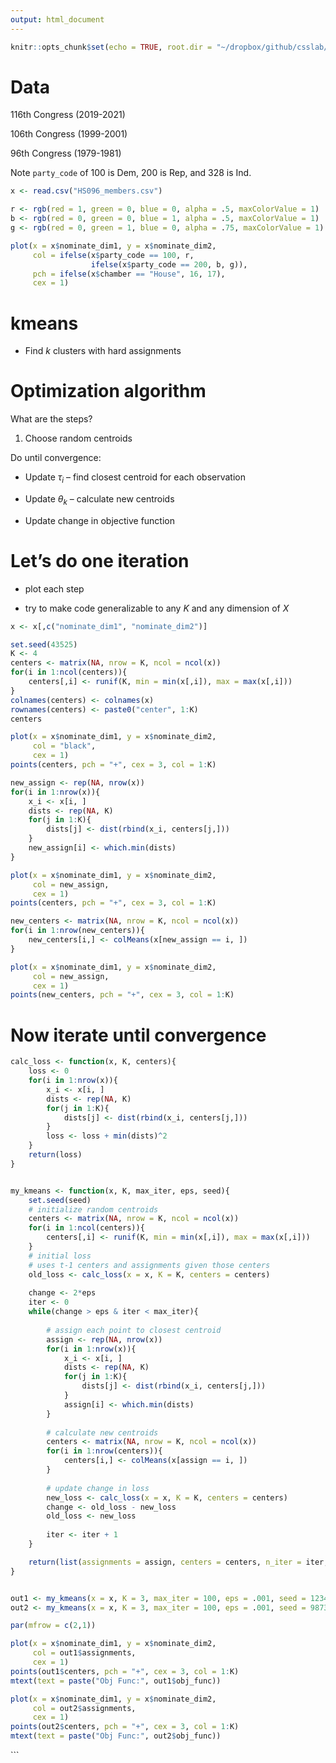```yaml
---
output: html_document
---
```


```r
knitr::opts_chunk$set(echo = TRUE, root.dir = "~/dropbox/github/csslab/lab05/")
```


# Data

116th Congress (2019-2021)

106th Congress (1999-2001)

96th Congress (1979-1981)

\url{https://voteview.com/data}

Note `party_code` of 100 is Dem, 200 is Rep, and 328 is Ind.

```r
x <- read.csv("HS096_members.csv")

r <- rgb(red = 1, green = 0, blue = 0, alpha = .5, maxColorValue = 1)
b <- rgb(red = 0, green = 0, blue = 1, alpha = .5, maxColorValue = 1)
g <- rgb(red = 0, green = 1, blue = 0, alpha = .75, maxColorValue = 1)

plot(x = x$nominate_dim1, y = x$nominate_dim2,
     col = ifelse(x$party_code == 100, r,
                  ifelse(x$party_code == 200, b, g)),
     pch = ifelse(x$chamber == "House", 16, 17),
     cex = 1)
```

# kmeans

- Find $k$ clusters with hard assignments


# Optimization algorithm

What are the steps?

1. Choose random centroids

Do until convergence:

- Update $\tau_i$ -- find closest centroid for each observation

- Update $\theta_k$ -- calculate new centroids

- Update change in objective function


# Let's do one iteration

- plot each step

- try to make code generalizable to any $K$ and any dimension of $X$

```r
x <- x[,c("nominate_dim1", "nominate_dim2")]
```

```r
set.seed(43525)
K <- 4
centers <- matrix(NA, nrow = K, ncol = ncol(x))
for(i in 1:ncol(centers)){
    centers[,i] <- runif(K, min = min(x[,i]), max = max(x[,i]))
}
colnames(centers) <- colnames(x)
rownames(centers) <- paste0("center", 1:K)
centers
```


```r
plot(x = x$nominate_dim1, y = x$nominate_dim2,
     col = "black",
     cex = 1)
points(centers, pch = "+", cex = 3, col = 1:K)
```

```r
new_assign <- rep(NA, nrow(x))
for(i in 1:nrow(x)){
    x_i <- x[i, ]
    dists <- rep(NA, K)
    for(j in 1:K){
        dists[j] <- dist(rbind(x_i, centers[j,]))
    }
    new_assign[i] <- which.min(dists)    
}
```


```r
plot(x = x$nominate_dim1, y = x$nominate_dim2,
     col = new_assign,
     cex = 1)
points(centers, pch = "+", cex = 3, col = 1:K)
```

```r
new_centers <- matrix(NA, nrow = K, ncol = ncol(x))
for(i in 1:nrow(new_centers)){
    new_centers[i,] <- colMeans(x[new_assign == i, ])
}
```

```r
plot(x = x$nominate_dim1, y = x$nominate_dim2,
     col = new_assign,
     cex = 1)
points(new_centers, pch = "+", cex = 3, col = 1:K)
```

# Now iterate until convergence


```r
calc_loss <- function(x, K, centers){
    loss <- 0
    for(i in 1:nrow(x)){
        x_i <- x[i, ]
        dists <- rep(NA, K)
        for(j in 1:K){
            dists[j] <- dist(rbind(x_i, centers[j,]))
        }
        loss <- loss + min(dists)^2
    } 
    return(loss)
}


my_kmeans <- function(x, K, max_iter, eps, seed){
    set.seed(seed)
    # initialize random centroids
    centers <- matrix(NA, nrow = K, ncol = ncol(x))
    for(i in 1:ncol(centers)){
        centers[,i] <- runif(K, min = min(x[,i]), max = max(x[,i]))
    }
    # initial loss
    # uses t-1 centers and assignments given those centers
    old_loss <- calc_loss(x = x, K = K, centers = centers)
    
    change <- 2*eps
    iter <- 0
    while(change > eps & iter < max_iter){
        
        # assign each point to closest centroid
        assign <- rep(NA, nrow(x))
        for(i in 1:nrow(x)){
            x_i <- x[i, ]
            dists <- rep(NA, K)
            for(j in 1:K){
                dists[j] <- dist(rbind(x_i, centers[j,]))
            }
            assign[i] <- which.min(dists)
        }
        
        # calculate new centroids
        centers <- matrix(NA, nrow = K, ncol = ncol(x))
        for(i in 1:nrow(centers)){
            centers[i,] <- colMeans(x[assign == i, ])
        }
        
        # update change in loss
        new_loss <- calc_loss(x = x, K = K, centers = centers)
        change <- old_loss - new_loss
        old_loss <- new_loss
        
        iter <- iter + 1
    }

    return(list(assignments = assign, centers = centers, n_iter = iter, obj_func = old_loss))
}


out1 <- my_kmeans(x = x, K = 3, max_iter = 100, eps = .001, seed = 1234)
out2 <- my_kmeans(x = x, K = 3, max_iter = 100, eps = .001, seed = 9873)
```

```r
par(mfrow = c(2,1))

plot(x = x$nominate_dim1, y = x$nominate_dim2,
     col = out1$assignments,
     cex = 1)
points(out1$centers, pch = "+", cex = 3, col = 1:K)
mtext(text = paste("Obj Func:", out1$obj_func))

plot(x = x$nominate_dim1, y = x$nominate_dim2,
     col = out2$assignments,
     cex = 1)
points(out2$centers, pch = "+", cex = 3, col = 1:K)
mtext(text = paste("Obj Func:", out2$obj_func))
```
```

